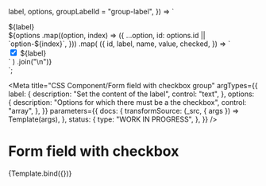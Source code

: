 <!--
@license EUPL-1.2
Copyright (c) 2021 Gemeente Utrecht
Copyright (c) 2021 Robbert Broersma
-->

  label,
  options,
  groupLabelId = "group-label",
}) => `<div class="utrecht-form-field-checkbox-group utrecht-form-field-checkbox-group--distanced" role="group" aria-labelledby="${groupLabelId}">
  <div class="utrecht-form-field-checkbox-group__label" id="${groupLabelId}">${label}</div>
  ${options
    .map((option, index) => ({
      ...option,
      id: options.id || `option-${index}`,
    }))
    .map(
      ({
        id,
        label,
        name,
        value,
        checked,
      }) => `<div class="utrecht-form-field-checkbox utrecht-form-field-checkbox--distanced">
    <input type="checkbox" class="utrecht-form-field-checkbox__input utrecht-checkbox" id="${id}" value="${value}"${
        checked ? " checked" : ""
      } name="${name}">
    <label class="utrecht-form-field-checkbox__label utrecht-form-label utrecht-form-label--checkbox" for="${id}">${label}</label>
  </div>`
    )
    .join("\n")}
  </div>`;

<Meta
  title="CSS Component/Form field with checkbox group"
  argTypes={{
    label: {
      description: "Set the content of the label",
      control: "text",
    },
    options: {
      description: "Options for which there must be a the checkbox",
      control: "array",
    },
  }}
  parameters={{
    docs: {
      transformSource: (_src, { args }) => Template(args),
    },
    status: {
      type: "WORK IN PROGRESS",
    },
  }}
/>

# Form field with checkbox

<Canvas>
  <Story
    name="Form field with checkbox group"
    args={{
      label: "Ik verklaar dat de volgende beweringen kloppen:",
      options: [
        {
          name: "requirement1",
          value: "true",
          label: "Ik sta niet onder curatele",
          checked: true,
        },
        {
          name: "requirement2",
          value: "true",
          label: "Ik ben woonachtig in Nederland",
        },
        {
          name: "requirement3",
          value: "true",
          label: "Ik trouw niet onder dwang",
        },
      ],
    }}
  >
    {Template.bind({})}
  </Story>
</Canvas>

<ArgsTable story="Form field with checkbox group" />
